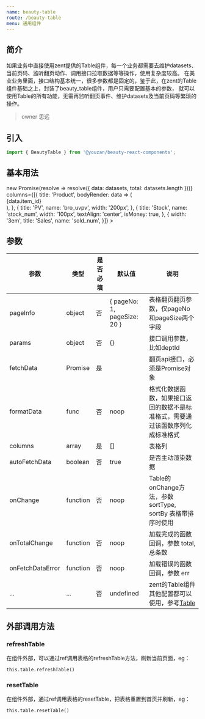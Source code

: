 ```yaml
---
name: beauty-table
route: /beauty-table
menu: 通用组件
---
```




## 简介

如果业务中直接使用zent提供的Table组件，每一个业务都需要去维护datasets、当前页码、监听翻页动作、调用接口拉取数据等等操作，使用复杂度较高。
在美业业务里面，接口结构基本统一，很多参数都是固定的，鉴于此，在zent的Table组件基础之上，封装了beauty_table组件，用户只需要配置基本的参数，
就可以使用Table的所有功能，无需再监听翻页事件、维护datasets及当前页码等繁琐的操作。

> owner 思远

## 引入

```js
import { BeautyTable } from '@youzan/beauty-react-components';
```

## 基本用法

<Playground>
    <BeautyTable
        fetchData={() => new Promise(resolve => resolve({ data: datasets, total: datasets.length }))}
        columns={[{
            title: 'Product',
            bodyRender: data => (
                <div>{data.item_id}</div>
            ),
        }, {
            title: 'PV',
            name: 'bro_uvpv',
            width: '200px',
        }, {
            title: 'Stock',
            name: 'stock_num',
            width: '100px',
            textAlign: 'center',
            isMoney: true,
        }, {
            width: '3em',
            title: 'Sales',
            name: 'sold_num',
        }]}
    >
    </BeautyTable>
</Playground>




## 参数

| 参数 | 类型 | 是否必填        |默认值   |说明
|------|------------------|-----------------|---------|----------|
|pageInfo|object|否|{ pageNo: 1, pageSize: 20 }|表格翻页翻页参数，仅pageNo和pageSize两个字段
|params|object|否|{}|接口调用参数，比如deptId
|fetchData|Promise|是||翻页api接口，必须是Promise对象
|formatData|func|否|noop|格式化数据函数，如果接口返回的数据不是标准格式，需要通过该函数序列化成标准格式
|columns|array|是|[]|表格列
|autoFetchData|boolean|否|true|是否主动渲染数据
|onChange|function|否|noop|Table的onChange方法，参数 sortType, sortBy 表格带排序时使用
|onTotalChange|function|否|noop|加载完成的函数回调，参数 total, 总条数
|onFetchDataError|function|否|noop|加载错误的函数回调，参数 err
|...|...|否|undefined|zent的Table组件其他配置都可以使用，参考[Table](https://youzan.github.io/zent/zh/component/table)

## 外部调用方法
### refreshTable
在组件外部，可以通过ref调用表格的refreshTable方法，刷新当前页面，eg：
```
this.table.refreshTable()
```
### resetTable  
在组件外部，通过ref调用表格的resetTable，把表格重置到首页并刷新，eg：
```
this.table.resetTable()
```